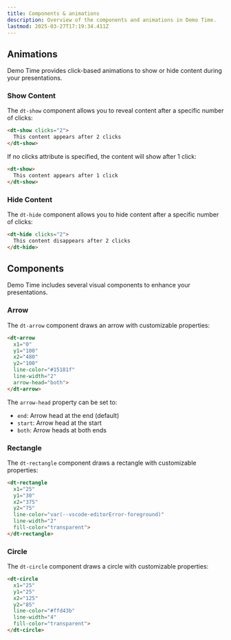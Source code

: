 ```yaml
---
title: Components & animations
description: Overview of the components and animations in Demo Time.
lastmod: 2025-03-27T17:19:34.411Z
---
```



## Animations

Demo Time provides click-based animations to show or hide content during your presentations.

### Show Content

The `dt-show` component allows you to reveal content after a specific number of clicks:

```markdown title="Click twice to show content"
<dt-show clicks="2">
  This content appears after 2 clicks
</dt-show>
```

If no clicks attribute is specified, the content will show after 1 click:

```markdown title="Click to show content"
<dt-show>
  This content appears after 1 click
</dt-show>
```

### Hide Content

The `dt-hide` component allows you to hide content after a specific number of clicks:

```markdown title="Click twice to hide content"
<dt-hide clicks="2">
  This content disappears after 2 clicks
</dt-hide>
```

## Components

Demo Time includes several visual components to enhance your presentations.

### Arrow

The `dt-arrow` component draws an arrow with customizable properties:

```html title="Show an arrow"
<dt-arrow 
  x1="0" 
  y1="100" 
  x2="480" 
  y2="100" 
  line-color="#15181f" 
  line-width="2" 
  arrow-head="both">
</dt-arrow>
```

The `arrow-head` property can be set to:
- `end`: Arrow head at the end (default)
- `start`: Arrow head at the start
- `both`: Arrow heads at both ends

### Rectangle

The `dt-rectangle` component draws a rectangle with customizable properties:

```html title="Show a rectangle"
<dt-rectangle 
  x1="25" 
  y1="30" 
  x2="375" 
  y2="75" 
  line-color="var(--vscode-editorError-foreground)" 
  line-width="2" 
  fill-color="transparent">
</dt-rectangle>
```

### Circle

The `dt-circle` component draws a circle with customizable properties:

```html title="Show a circle"
<dt-circle 
  x1="25" 
  y1="25" 
  x2="125" 
  y2="85" 
  line-color="#ffd43b" 
  line-width="4" 
  fill-color="transparent">
</dt-circle>
```

